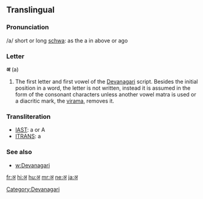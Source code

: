 ==Translingual==

===Pronunciation===
/a/ short or long [[schwa]]: as the a in above or ago

===Letter===
'''अ''' (a)

# The first letter and first vowel of the [[Devanagari]] script.  Besides the initial position in a word, the letter is not written, instead it is assumed in the form of the consonant characters unless another vowel matra is used or a diacritic mark, the [[virama]], removes it.

===Transliteration===
{{rfc-header|Transliteration}}
*[[w:IAST|IAST]]: a or A
*[[w:ITRANS|ITRANS]]: a

===See also===
* [[w:Devanagari]]

[[Category:Devanagari]]

[[fr:अ]]
[[hi:अ]]
[[hu:अ]]
[[mr:अ]]
[[ne:अ]]
[[ja:अ]]